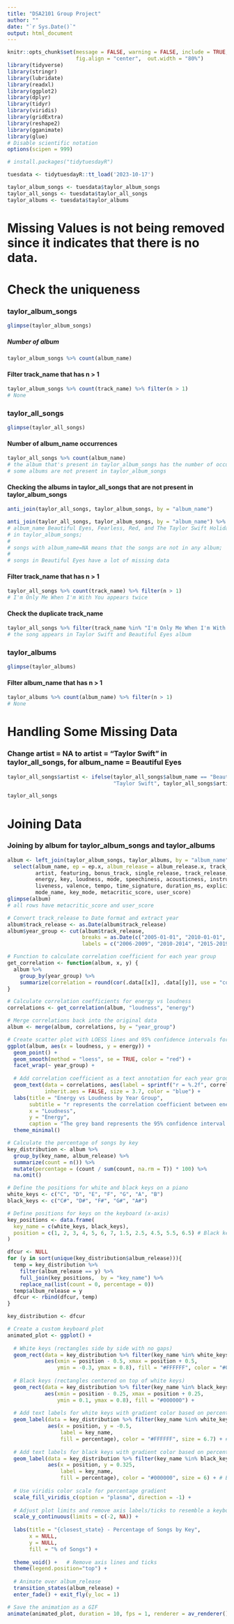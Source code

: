 ```yaml
---
title: "DSA2101 Group Project"
author: ""
date: "`r Sys.Date()`"
output: html_document
---
```


```r
knitr::opts_chunk$set(message = FALSE, warning = FALSE, include = TRUE,
                      fig.align = "center",  out.width = "80%")
library(tidyverse)
library(stringr)
library(lubridate)
library(readxl)
library(ggplot2)
library(dplyr)
library(tidyr)
library(viridis)
library(gridExtra) 
library(reshape2)
library(gganimate)
library(glue)
# Disable scientific notation
options(scipen = 999)
```

```r
# install.packages("tidytuesdayR")

tuesdata <- tidytuesdayR::tt_load('2023-10-17')

taylor_album_songs <- tuesdata$taylor_album_songs
taylor_all_songs <- tuesdata$taylor_all_songs
taylor_albums <- tuesdata$taylor_albums
```

# Missing Values is not being removed since it indicates that there is no data.

# Check the uniqueness

### taylor_album_songs
```r
glimpse(taylor_album_songs)
```
##### Number of album
```r
taylor_album_songs %>% count(album_name)
```
#### Filter track_name that has n > 1
```r
taylor_album_songs %>% count(track_name) %>% filter(n > 1)
# None
```


### taylor_all_songs
```r
glimpse(taylor_all_songs)
```
#### Number of album_name occurrences
```r
taylor_all_songs %>% count(album_name)
# the album that's present in taylor_album_songs has the number of occurrences
# some albums are not present in taylor_album_songs
```
#### Checking the albums in taylor_all_songs that are not present in taylor_album_songs
```r
anti_join(taylor_all_songs, taylor_album_songs, by = "album_name")
```
```r
anti_join(taylor_all_songs, taylor_album_songs, by = "album_name") %>% count(album_name)
# album_name Beautiful Eyes, Fearless, Red, and The Taylor Swift Holiday Collection are not
# in taylor_album_songs;
# 
# songs with album_name=NA means that the songs are not in any album;
#
# songs in Beautiful Eyes have a lot of missing data
```
#### Filter track_name that has n > 1
```r
taylor_all_songs %>% count(track_name) %>% filter(n > 1)
# I'm Only Me When I'm With You appears twice
```
#### Check the duplicate track_name
```r
taylor_all_songs %>% filter(track_name %in% "I'm Only Me When I'm With You")
# the song appears in Taylor Swift and Beautiful Eyes album
```

### taylor_albums
```r
glimpse(taylor_albums)
```
#### Filter album_name that has n > 1
```r
taylor_albums %>% count(album_name) %>% filter(n > 1)
# None
```



# Handling Some Missing Data

### Change artist = NA to artist = "Taylor Swift" in taylor_all_songs, for album_name = Beautiful Eyes
```r
taylor_all_songs$artist <- ifelse(taylor_all_songs$album_name == "Beautiful Eyes",
                                  "Taylor Swift", taylor_all_songs$artist)
```
```r
taylor_all_songs
```


# Joining Data

### Joining by album for taylor_album_songs and taylor_albums
```r
album <- left_join(taylor_album_songs, taylor_albums, by = "album_name") %>%
  select(album_name, ep = ep.x, album_release = album_release.x, track_number, track_name,
         artist, featuring, bonus_track, single_release, track_release, danceability,
         energy, key, loudness, mode, speechiness, acousticness, instrumentalness,
         liveness, valence, tempo, time_signature, duration_ms, explicit, key_name,
         mode_name, key_mode, metacritic_score, user_score)
glimpse(album)
# all rows have metacritic_score and user_score
```





```r
# Convert track_release to Date format and extract year
album$track_release <- as.Date(album$track_release)
album$year_group <- cut(album$track_release, 
                        breaks = as.Date(c("2005-01-01", "2010-01-01", "2015-01-01", "2020-01-01", "2025-01-01")),
                        labels = c("2006-2009", "2010-2014", "2015-2019", "2020-2024"))

# Function to calculate correlation coefficient for each year group
get_correlation <- function(album, x, y) {
  album %>%
    group_by(year_group) %>%
    summarize(correlation = round(cor(.data[[x]], .data[[y]], use = "complete.obs"), 2))
}

# Calculate correlation coefficients for energy vs loudness
correlations <- get_correlation(album, "loudness", "energy")

# Merge correlations back into the original data
album <- merge(album, correlations, by = "year_group")

# Create scatter plot with LOESS lines and 95% confidence intervals for energy vs loudness
ggplot(album, aes(x = loudness, y = energy)) +
  geom_point() +
  geom_smooth(method = "loess", se = TRUE, color = "red") +
  facet_wrap(~ year_group) +
  
  # Add correlation coefficient as a text annotation for each year group
  geom_text(data = correlations, aes(label = sprintf("r = %.2f", correlation), x = -12, y = 0.9), 
            inherit.aes = FALSE, size = 3.7, color = "blue") + 
  labs(title = "Energy vs Loudness by Year Group",
       subtitle = "r represents the correlation coefficient between energy and loudness",
       x = "Loudness",
       y = "Energy",
       caption = "The grey band represents the 95% confidence interval around the LOESS trendline.") +
  theme_minimal()

```


```r

# Calculate the percentage of songs by key
key_distribution <- album %>%
  group_by(key_name, album_release) %>%
  summarize(count = n()) %>%
  mutate(percentage = (count / sum(count, na.rm = T)) * 100) %>%
  na.omit()

# Define the positions for white and black keys on a piano
white_keys <- c("C", "D", "E", "F", "G", "A", "B")
black_keys <- c("C#", "D#", "F#", "G#", "A#")

# Define positions for keys on the keyboard (x-axis)
key_positions <- data.frame(
  key_name = c(white_keys, black_keys),
  position = c(1, 2, 3, 4, 5, 6, 7, 1.5, 2.5, 4.5, 5.5, 6.5) # Black keys centered between white keys
)

dfcur <- NULL
for (y in sort(unique(key_distribution$album_release))){
  temp = key_distribution %>%
    filter(album_release == y) %>%
    full_join(key_positions,  by = "key_name") %>%
    replace_na(list(count = 0, percentage = 0))
  temp$album_release = y
  dfcur <- rbind(dfcur, temp)
}

key_distribution <- dfcur

# Create a custom keyboard plot
animated_plot <- ggplot() +
  
  # White keys (rectangles side by side with no gaps)
  geom_rect(data = key_distribution %>% filter(key_name %in% white_keys),
            aes(xmin = position - 0.5, xmax = position + 0.5,
                ymin = -0.3, ymax = 0.8), fill = "#FFFFFF", color = "#000000") +
  
  # Black keys (rectangles centered on top of white keys)
  geom_rect(data = key_distribution %>% filter(key_name %in% black_keys),
            aes(xmin = position - 0.25, xmax = position + 0.25,
                ymin = 0.1, ymax = 0.8), fill = "#000000") +
  
  # Add text labels for white keys with gradient color based on percentage and white text
  geom_label(data = key_distribution %>% filter(key_name %in% white_keys),
             aes(x = position, y = -0.5,
                 label = key_name,
                 fill = percentage), color = "#FFFFFF", size = 6.7) + # White text for contrast
  
  # Add text labels for black keys with gradient color based on percentage and black text
  geom_label(data = key_distribution %>% filter(key_name %in% black_keys),
             aes(x = position, y = 0.325,
                 label = key_name,
                 fill = percentage), color = "#000000", size = 6) + # Black text for contrast
  
  # Use viridis color scale for percentage gradient
  scale_fill_viridis_c(option = "plasma", direction = -1) +
  
  # Adjust plot limits and remove axis labels/ticks to resemble a keyboard
  scale_y_continuous(limits = c(-2, NA)) +
  
  labs(title = "{closest_state} - Percentage of Songs by Key",
       x = NULL,
       y = NULL,
       fill = "% of Songs") +
  
  theme_void() +   # Remove axis lines and ticks
  theme(legend.position="top") +
  
  # Animate over album_release
  transition_states(album_release) +
  enter_fade() + exit_fly(y_loc = 1)

# Save the animation as a GIF
animate(animated_plot, duration = 10, fps = 1, renderer = av_renderer())

```

